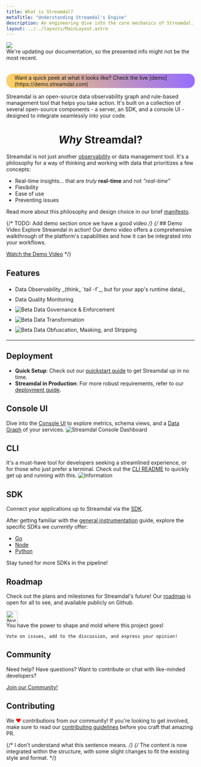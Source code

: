```yaml
---
title: What is Streamdal?
metaTitle: "Understanding Streamdal's Engine"
description: An engineering dive into the core mechanics of Streamdal.
layout: ../../layouts/MainLayout.astro
---
```



<div class="addl-wrapper">
<div class="addl">
<img src={information} class="uimage" />
<div class="addlcontent">
We're updating our documentation, so the presented info might not be the
most recent.
</div>
</div>
</div>

<br />
<br />

<div style="justify-content: center; display: flex;">
  <div style="background: linear-gradient(250deg, #956CFF, #FFD260); border-radius: 17px; padding: 2px; @media ">
    <div style="background-color: var(--color-purple-1000); display: inline-flex; padding-left: 20px; padding-right: 20px; border-radius: 15px;">
      Want a quick peek at what it looks like? Check the live [demo](https://demo.streamdal.com)
    </div>
  </div>
</div>

Streamdal is an open-source data observability graph and rule-based management 
tool that helps you take action. It's built on a collection of several 
open-source components - a server, an SDK, and a console UI - designed to 
integrate seamlessly into your code. 

# <center>_Why_ Streamdal?</center>

Streamdal is not just another <a class="pkeyword" href="/en/resources-support/glossary/#observability">observability</a> 
or data management tool. It's a philosophy for a way of thinking and working 
with data that prioritizes a few concepts:

- Real-time insights... that are _truly_ **real-time** and not _"real-time"_
- Flexibility
- Ease of use
- Preventing issues

Read more about this philosophy and design choice in our brief 
[manifesto](https://streamdal.com/manifesto/).


{/* TODO: Add demo section once we have a good video */}
{/* ## Demo Video
Explore Streamdal in action! Our demo video offers a comprehensive walkthrough 
of the platform's capabilities and how it can be integrated into your workflows.

[Watch the Demo Video](https://demo.streamdal.com/video) */}


## Features
<ul>
<li style="padding: 5px 0px 5px 0px;">Data Observability _(think_ `tail -f`_, but for your app's runtime data)_</li>
<li style="padding: 5px 0px 5px 0px;">Data Quality Monitoring</li>
<li style="padding: 5px 0px 5px 0px;"><img src={beta} alt="Beta" style="display: inline" /> Data Governance & Enforcement</li>
<li style="padding: 5px 0px 5px 0px;"><img src={beta} alt="Beta" style="display: inline" /> Data Transformation</li>
<li style="padding: 5px 0px 5px 0px;"><img src={beta} alt="Beta" style="display: inline" /> Data Obfuscation, Masking, and Stripping</li>
</ul>

---

## Deployment 
- **Quick Setup**: Check out our 
[quickstart guide](/en/getting-started/quickstart/) to get Streamdal up in no 
time.
- **Streamdal in Production**: For more robust requirements, refer to our 
[deployment guide](/en/guides/instrumentation/).

## Console UI
Dive into the [Console UI](/en/core-components/console-ui) to explore metrics, 
schema views, and a <a class="pkeyword" href="/en/resources-support/glossary/#data-graph">Data Graph</a> of your services.
<img src={consoleUi} alt="Streamdal Console Dashboard" style="border-radius: 5px;" />

## CLI
It's a must-have tool for developers seeking a streamlined experience, or for 
those who just prefer a terminal. Check out the 
[CLI README](https://github.com/streamdal/cli#readme) to quickly get up and 
running with this.
 <img src={cliTail} alt="Information" style="border-radius: 5px;" />

## SDK
Connect your applications up to Streamdal via the 
[SDK](/en/core-components/sdk/). 

After getting familiar with the 
[general instrumentation](/en/guides/instrumentation) guide, explore the 
specific SDKs we _currently_ offer:

- [Go](/en/sdks/go)
- [Node](/en/sdks/node)
- [Python](/en/sdks/python)

Stay tuned for more SDKs in the pipeline!

## Roadmap

Check out the plans and milestones for Streamdal's future! Our 
[roadmap](https://github.com/orgs/streamdal/projects/1) is open for all to see, 
and available publicly on Github.

<Notification type="note">
  <img src={note} alt="Note" width="30px" height="30px" />
  <div class="prose-md prose-p:my-2 prose-a:text-purple-dark prose-a:underline">
    You have the power to shape and mold where this project goes!

    Vote on issues, add to the discussion, and express your opinion!
  </div>
</Notification>

## Community
Need help? Have questions? Want to contribute or chat with like-minded developers?

[Join our Community!](/en/resources-support/community/)

## Contributing
We <span style="color: red;">❤️</span> contributions from our community! If you're looking to get involved, make 
sure to read our [contributing guidelines](/en/resources-support/contributing) 
before you craft that amazing PR.

{/* I don't understand what this sentence means. */}
{/* The content is now integrated within the structure, with some slight changes to 
fit the existing style and format. */}
